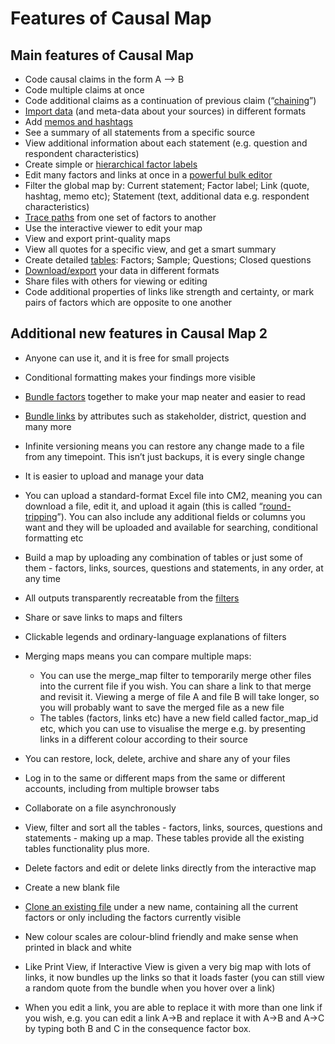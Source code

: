 # Features of Causal Map{#x}

## Main features of Causal Map

- Code causal claims in the form A –> B
- Code multiple claims at once
- Code additional claims as a continuation of previous claim (“[chaining](#xchaining-links)")
- [Import data](#ximport) (and meta-data about your sources) in different formats
- Add [memos and hashtags](#xmemosandhashtags)
- See a summary of all statements from a specific source
- View additional information about each statement (e.g. question and respondent characteristics)
- Create simple or [hierarchical factor labels](#xhierarchical-coding)
- Edit many factors and links at once in a [powerful bulk editor](#factor-editor)
- Filter the global map by: Current statement; Factor label; Link (quote, hashtag, memo etc); Statement (text, additional data e.g. respondent characteristics)
- [Trace paths](#xtrace-paths) from one set of factors to another
- Use the interactive viewer to edit your map
- View and export print-quality maps
- View all quotes for a specific view, and get a smart summary
- Create detailed [tables](#core-tables): Factors; Sample; Questions; Closed questions
- [Download/export](#xroundtripping) your data in different formats
- Share files with others for viewing or editing
- Code additional properties of links like strength and certainty, or mark pairs of factors which are opposite to one another

## Additional new features in Causal Map 2

- Anyone can use it, and it is free for small projects

- Conditional formatting makes your findings more visible

- [Bundle factors](#xbundlefactors) together to make your map neater and easier to read

- [Bundle links](#bundlelinks) by attributes such as stakeholder, district, question and many more

- Infinite versioning means you can restore any change made to a file from any timepoint. This isn't just backups, it is every single change

- It is easier to upload and manage your data

- You can upload a standard-format Excel file into CM2, meaning you can download a file, edit it, and upload it again (this is called "[round-tripping](#xroundtripping)").  You can also include any additional fields or columns you want and they will be uploaded and available for searching, conditional formatting etc

- Build a map by uploading any combination of tables or just some of them - factors, links, sources, questions and statements, in any order, at any time

- All outputs transparently recreatable from the [filters](#advanced-editor)

- Share or save links to maps and filters

- Clickable legends and ordinary-language explanations of filters

- Merging maps means you can compare multiple maps:

  - You can use the merge_map filter to temporarily merge other files into the current file if you wish. You can share a link to that merge and revisit it. Viewing a merge of file A and file B will take longer, so you will probably want to save the merged file as a new file
  - The tables (factors, links etc) have a new field called factor_map_id etc, which you can use to visualise the merge e.g. by presenting links in a different colour according to their source

- You can restore, lock, delete, archive and share any of your files

- Log in to the same or different maps from the same or different accounts, including from multiple browser tabs

- Collaborate on a file asynchronously

- View, filter and sort all the tables - factors, links, sources, questions and statements - making up a map. These tables provide all the existing tables functionality plus more. 

- Delete factors and edit or delete links directly from the interactive map

- Create a new blank file

- [Clone an existing file](#xown-copy) under a new name, containing all the current factors or only including the factors currently visible

- New colour scales are colour-blind friendly and make sense when printed in black and white

- Like Print View, if Interactive View is given a very big map with lots of links, it now bundles up the links so that it loads faster (you can still view a random quote from the bundle when you hover over a link)

- When you edit a link, you are able to replace it with more than one link if you wish, e.g. you can edit a link A→B and replace it with A→B and A→C by typing both B and C in the consequence factor box. 

  
